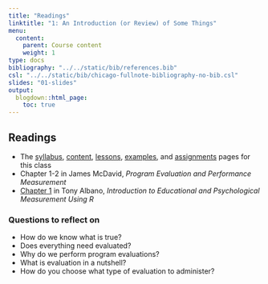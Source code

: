 ```yaml
---
title: "Readings"
linktitle: "1: An Introduction (or Review) of Some Things"
menu:
  content:
    parent: Course content
    weight: 1
type: docs
bibliography: "../../static/bib/references.bib"
csl: "../../static/bib/chicago-fullnote-bibliography-no-bib.csl"
slides: "01-slides"
output:
  blogdown::html_page:
    toc: true
---
```


## Readings

- The [syllabus](/syllabus/), [content](/content/), [lessons](/lesson/), [examples](/example/), and [assignments](/assigment/) pages for this class
- <i class="fas fa-book"></i> Chapter 1-2 in James McDavid, *Program Evaluation and Performance Measurement* 
- <i class="fas fa-book"></i> [Chapter 1](https://www.thetaminusb.com/intro-measurement-r/introduction.html) in Tony Albano, *Introduction to Educational and Psychological Measurement Using R* 


### Questions to reflect on

- How do we know what is true?
- Does everything need evaluated?
- Why do we perform program evaluations?
- What is evaluation in a nutshell?
- How do you choose what type of evaluation to administer?

